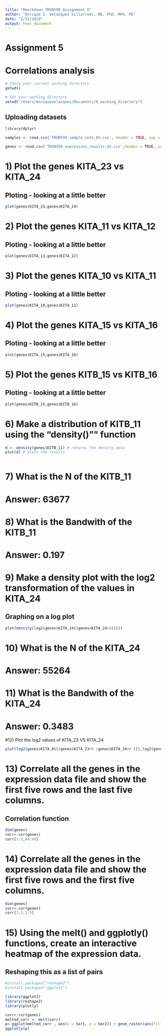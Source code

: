 ```yaml
---
title: "Rmarkdown_TRGN599_Assignment_5"
author: "Enrique I. Velazquez Villarreal, MD, PhD, MPH, MS"
date: "2/21/2019"
output: html_document
---
```



# Assignment 5
# Correlations analysis

```R

# Check your current working directory
getwd()

# Set your working directory
setwd("/Users/enriquevelazquez/Documents/R_working_directory")

```

## Uploading datasets
```R
library(dplyr)

samples <- read.csv('TRGN599_sample_info_A5.csv', header = TRUE, sep = ",", quote = "'", dec = ".", fill = TRUE, row.names = 1)
 
genes <- read.csv('TRGN599_expression_results_A5.csv',header = TRUE, sep = ",", quote = "'", dec = ".", fill = TRUE, row.names = 1)

```

# 1) Plot the genes KITA_23 vs KITA_24 
## Ploting - looking at a little better
```R

plot(genes$KITA_23,genes$KITA_24)

``` 

# 2) Plot the genes KITA_11 vs KITA_12 
## Ploting - looking at a little better
```R

plot(genes$KITA_11,genes$KITA_12)

``` 

# 3) Plot the genes KITA_10 vs KITA_11 
## Ploting - looking at a little better
```R

plot(genes$KITA_10,genes$KITA_11)

```


# 4) Plot the genes KITA_15 vs KITA_16 
## Ploting - looking at a little better
```R

plot(genes$KITA_15,genes$KITA_16)

```

# 5) Plot the genes KITB_15 vs KITB_16 
## Ploting - looking at a little better
```R

plot(genes$KITB_15,genes$KITB_16)

```


# 6) Make a distribution of KITB_11 using the "density()"" function

```R
 
d <- density(genes$KITB_11) # returns the density data
plot(d) # plots the results
 
```

# 7) What is the N of the KITB_11
# Answer: 63677

# 8) What is the Bandwith of the KITB_11
# Answer: 0.197



# 9) Make a density plot with the log2 transformation of the values in KITA_24
## Graphing on a log plot
```R

plot(density(log2(genes$KITA_24[(genes$KITA_24>0)])))

```

# 10) What is the N of the KITA_24
# Answer: 55264

# 11) What is the Bandwith of the KITA_24
# Answer: 0.3483


#12) Plot the log2 values of KITA_23 VS KITA_24
```R

plot(log2(genes$KITA_01[(genes$KITA_23>0 |genes$KITA_24>0 )]),log2(genes$KITA_24[(genes$KITA_23>0 |genes$KITA_24>0 )]))

```

# 13) Correlate all the genes in the expression data file and show the first five rows and the last five columns.
## Correlation function
```R
dim(genes)
corr<-cor(genes)
corr[1:5,44:48]

```

# 14) Correlate all the genes in the expression data file and show the first five rows and the first five columns.
```R
dim(genes)
corr<-cor(genes)
corr[1:5,1:5]

```



# 15) Using the melt() and ggplotly() functions, create an interactive heatmap of the expression data. 
## Reshaping this as a list of pairs
```R

#install.packages("reshape2")
#install.packages("ggplot2")

library(ggplot2)
library(reshape2)
library(plotly)

corr<-cor(genes)
melted_corr <- melt(corr)
p<-ggplot(melted_corr , aes(x = Var1, y = Var2)) + geom_raster(aes(fill = value)) + scale_fill_gradient2(low="navy", mid="white", high="red", midpoint=0.5) + theme( plot.title = element_blank(),axis.text.x = element_blank(), axis.text.y = element_blank(), axis.title.y = element_blank(), axis.title.x = element_blank())
ggplotly(p)

```





